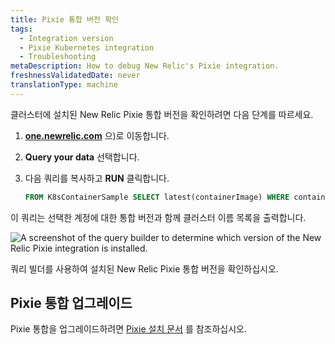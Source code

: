 ```yaml
---
title: Pixie 통합 버전 확인
tags:
  - Integration version
  - Pixie Kubernetes integration
  - Troubleshooting
metaDescription: How to debug New Relic's Pixie integration.
freshnessValidatedDate: never
translationType: machine
---
```


클러스터에 설치된 New Relic Pixie 통합 버전을 확인하려면 다음 단계를 따르세요.

1. <DNT>**[one.newrelic.com](https://one.newrelic.com/all-capabilities)**</DNT> 으)로 이동합니다.

2. <DNT>**Query your data**</DNT> 선택합니다.

3. 다음 쿼리를 복사하고 <DNT>**RUN**</DNT> 클릭합니다.

   ```sql
   FROM K8sContainerSample SELECT latest(containerImage) WHERE containerName LIKE '%newrelic-pixie%' FACET clusterName
   ```

이 쿼리는 선택한 계정에 대한 통합 버전과 함께 클러스터 이름 목록을 출력합니다.

<img
  title="Pixie integration in query builder"
  alt="A screenshot of the query builder to determine which version of the New Relic Pixie integration is installed."
  src="/images/pixie_screenshot-full_integration-version.webp"
/>

<figcaption>
  쿼리 빌더를 사용하여 설치된 New Relic Pixie 통합 버전을 확인하십시오.
</figcaption>

## Pixie 통합 업그레이드

Pixie 통합을 업그레이드하려면 [Pixie 설치 문서](/docs/kubernetes-pixie/auto-telemetry-pixie/install-auto-telemetry-pixie/#upgrade) 를 참조하십시오.
